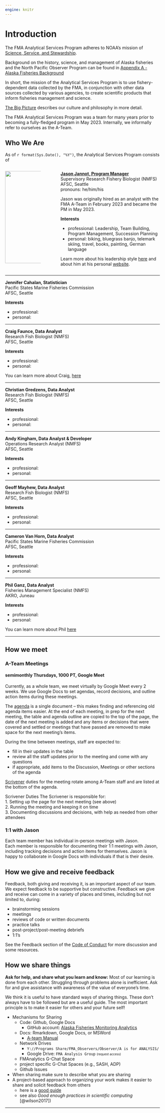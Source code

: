 ```yaml
---
engine: knitr
---
```


# Introduction {#intro}

The FMA Analytical Services Program adheres to NOAA's mission of [Science, Service, and Stewardship](https://www.noaa.gov/our-mission-and-vision).

Background on the history, science, and management of Alaska fisheries and the North Pacific Observer Program can be found in [Appendix A - Alaska Fisheries Background](fishery-background.qmd)

In short, the mission of the Analytical Services Program is to use fishery-dependent data collected by the FMA, in conjunction with other data sources collected by various agencies, to create scientific products that inform fisheries management and science.
<!-- Modify based on Program Launch additions to 02-the-big-picture.qmd#sec-big-picture -->

[The Big Picture](the-big-picture.qmd#sec-big_picture) describes our culture and philosophy in more detail.

The FMA Analytical Services Program was a team for many years prior to becoming a fully-fledged program in May 2023. Internally, we informally refer to ourselves as the A-Team.
<!-- We are motivated by... **INSERT MOTIVATIONAL REFERENCES**...: -->
<!-- *\[To come: recommended reading list\]* -->

## Who We Are
 As of `r format(Sys.Date(), "%Y")`, the Analytical Services Program consists of
 
:::: {.columns}

::: {.column width="25%"}   
 
 ![](_img/JJ_immersionsuit.jpg){height=300 align="right"}

:::

:::{.column width="5%"}

 <!-- empty to create space -->

:::

:::{.column width="70%"}
 
 [**Jason Jannot, Program Manager**](https://www.fisheries.noaa.gov/contact/jason-e-jannot)    
  Supervisory Research Fishery Biologist (NMFS)    
  AFSC, Seattle    
  pronouns: he/him/his
  
  Jason was originally hired as an analyst with the FMA A-Team in February 2023 and became the PM in May 2023.
  
  **Interests**
  
  * professional: Leadership, Team Building, Program Management, Succession Planning    
  * personal: biking, bluegrass banjo, telemark skiing, travel, books, painting, German language 
 
 Learn more about his leadership style [here](jjphilosophy.qmd) and about him at his personal [website](https://jjannot.github.io/). 
 
:::    

::::
 
 
--- 

 **Jennifer Cahalan, Statistician**    
 Pacific States Marine Fisheries Commission    
 AFSC, Seattle
 
  **Interests**
  
  * professional:    
  * personal:  
 

--- 

 **Craig Faunce, Data Analyst**    
 Research Fish Biologist (NMFS)    
 AFSC, Seattle
 
 **Interests**
  
  * professional:    
  * personal:  
 
 You can learn more about Craig, [here](https://www.fisheries.noaa.gov/contact/craig-h-faunce)
 
---

 **Christian Gredzens, Data Analyst**    
 Research Fish Biologist (NMFS)    
 AFSC, Seattle
 
  **Interests**
  
  * professional:    
  * personal:  
 
--- 

 **Andy Kingham, Data Analyst & Developer**    
 Operations Research Analyst (NMFS)    
 AFSC, Seattle
 
  **Interests**
  
  * professional:    
  * personal:  
 
--- 

 **Geoff Mayhew, Data Analyst**    
 Research Fish Biologist (NMFS)    
 AFSC, Seattle
 
 **Interests**
  
  * professional:    
  * personal:  
 
--- 

 **Cameron Van Horn, Data Analyst**    
 Pacific States Marine Fisheries Commission    
 AFSC, Seattle
 
 **Interests**
  
  * professional:    
  * personal:  
 
--- 

 **Phil Ganz, Data Analyst**    
 Fisheries Management Specialist (NMFS)    
 AKRO, Juneau

**Interests**
  
  * professional:    
  * personal:  
 
 You can learn more about Phil [here](https://www.fisheries.noaa.gov/contact/phil-ganz)

---

## How we meet

### A-Team Meetings {#ateam-meetings}
#### semimonthly Thursdays, 1000 PT, Google Meet
Currently, as a whole team, we meet virtually by Google Meet every 2 weeks. We use Google Docs to set agendas, record decisions, and outline action items during these meetings.

The [agenda](https://docs.google.com/document/d/1WvOqt77kHU4_72IQFUuYN3M9kF2xTi56QtwpRFHf6C4/edit#heading=h.32mfp9s1k5bh) is a single document -- this makes finding and referencing old agenda items easier.  At the end of each meeting, in prep for the next meeting, the table and agenda outline are copied to the top of the page, the date of the next meeting is added and any items or decisions that were covered and settled or meetings that have passed are removed to make space for the next meeting's items.  

During the time between meetings, staff are expected to:    

* fill in their updates in the table    
* review all the staff updates prior to the meeting and come with any questions    
* if appropriate, add items to the Discussion, Meetings or other sections of the agenda    

[Scrivener](https://www.wordnik.com/words/scrivener) duties for the meeting rotate among A-Team staff and are listed at the bottom of the agenda.

Scrivener Duties
The Scrivener is responsible for:    
1. Setting up the page for the next meeting (see above)   
2. Running the meeting and keeping it on time    
3. Documenting discussions and decisions, with help as needed from other attendees 

### 1:1 with Jason {#meet-with-Jason}
Each team member has individual in-person meetings with Jason.    
Each  member is responsible for documenting their 1:1 meetings with Jason, including tracking decisions and action items for themselves. Jason is happy to collaborate in Google Docs with individuals if that is their desire.

## How we give and receive feedback

Feedback, both giving and receiving it, is an important aspect of our team. We expect feedback to be supportive but constructive. Feedback we give and receive can come in a variety of places and times, including but not limited to, during:   

  * brainstorming sessions   
  * meetings   
  * reviews of code or written documents   
  * practice talks   
  * post-project/post-meeting debriefs   
  * 1:1's  

See the Feedback section of the [Code of Conduct](#code-of-conduct.qmd) for more discussion and some resources.

## How we share things

**Ask for help, and share what you learn and know:** Most of our learning is done from each other. Struggling through problems alone is inefficient. Ask for and give assistance with awareness of the value of everyone's time.

We think it is useful to have standard ways of sharing things. These don't always have to be followed but are a useful guide. The most important principle is to make it easier for others and your future self!    

* Mechanisms for Sharing
  * Code: Github, Google Docs    
    * GitHub account: [Alaska Fisheries Monitoring Analytics](https://github.com/Alaska-Fisheries-Monitoring-Analytics)    
  * Docs: Rmarkdown, Google Docs, or MSWord    
    * [A-team Manual](https://github.com/Alaska-Fisheries-Monitoring-Analytics/ateam-manual)    
  * Network Drives    
    * `Y://Programs Share/FMA_Observers/Observer/A is for ANALYSIS/`    
    * Google Drive: `FMA Analysis Group` <font size="1.5"> (request access) </font>    
  * FMAnalytics G-Chat Space    
  * project specific G-Chat Spaces (e.g., SASH, ADP)    
  * Github Issues    
* When sharing make sure to describe what you are sharing    
* A project-based approach to organizing your work makes it easier to share and solicit feedback from others    
  * here is a [good guide](https://www.r-bloggers.com/2018/08/structuring-r-projects/)    
  * see also *Good enough practices in scientific computing* [@wilson2017])   

---  


